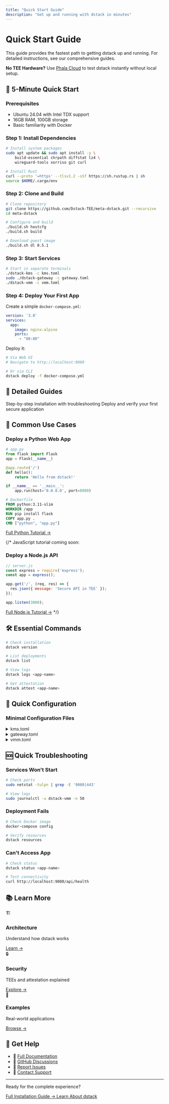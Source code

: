 ```yaml
---
title: "Quick Start Guide"
description: "Get up and running with dstack in minutes"
---
```


# Quick Start Guide

This guide provides the fastest path to getting dstack up and running. For detailed instructions, see our comprehensive guides.

<div className="bg-blue-50 border-l-4 border-blue-400 p-4 mb-6">
  <div className="flex">
    <div className="ml-3">
      <p className="text-sm text-blue-700">
        <strong>No TEE Hardware?</strong> Use <a href="https://cloud.phala.network/register?invite=beta" className="underline">Phala Cloud</a> to test dstack instantly without local setup.
      </p>
    </div>
  </div>
</div>

## 🚀 5-Minute Quick Start

### Prerequisites

- Ubuntu 24.04 with Intel TDX support
- 16GB RAM, 100GB storage
- Basic familiarity with Docker

### Step 1: Install Dependencies

```bash
# Install system packages
sudo apt update && sudo apt install -y \
    build-essential chrpath diffstat lz4 \
    wireguard-tools xorriso git curl

# Install Rust
curl --proto '=https' --tlsv1.2 -sSf https://sh.rustup.rs | sh
source $HOME/.cargo/env
```

### Step 2: Clone and Build

```bash
# Clone repository
git clone https://github.com/Dstack-TEE/meta-dstack.git --recursive
cd meta-dstack

# Configure and build
./build.sh hostcfg
./build.sh build

# Download guest image
./build.sh dl 0.5.1
```

### Step 3: Start Services

```bash
# Start in separate terminals
./dstack-kms -c kms.toml
sudo ./dstack-gateway -c gateway.toml
./dstack-vmm -c vmm.toml
```

### Step 4: Deploy Your First App

Create a simple `docker-compose.yml`:

```yaml
version: '3.8'
services:
  app:
    image: nginx:alpine
    ports:
      - "80:80"
```

Deploy it:
```bash
# Via Web UI
# Navigate to http://localhost:9080

# Or via CLI
dstack deploy -f docker-compose.yml
```

## 📖 Detailed Guides

<CardGroup cols={2}>
  <Card title="Complete Installation" icon="download" href="/docs/getting-started/installation">
    Step-by-step installation with troubleshooting
  </Card>
  <Card title="First Deployment" icon="rocket" href="/docs/getting-started/first-deployment">
    Deploy and verify your first secure application
  </Card>
</CardGroup>

## 🎯 Common Use Cases

### Deploy a Python Web App

```python
# app.py
from flask import Flask
app = Flask(__name__)

@app.route('/')
def hello():
    return 'Hello from dstack!'

if __name__ == '__main__':
    app.run(host='0.0.0.0', port=8080)
```

```dockerfile
# Dockerfile
FROM python:3.11-slim
WORKDIR /app
RUN pip install flask
COPY app.py .
CMD ["python", "app.py"]
```

[Full Python Tutorial →](/docs/tutorials/python-example)

{/* JavaScript tutorial coming soon:
### Deploy a Node.js API

```javascript
// server.js
const express = require('express');
const app = express();

app.get('/', (req, res) => {
  res.json({ message: 'Secure API in TEE' });
});

app.listen(3000);
```

[Full Node.js Tutorial →](/docs/tutorials/javascript-example)
*/}

## 🛠️ Essential Commands

```bash
# Check installation
dstack version

# List deployments
dstack list

# View logs
dstack logs <app-name>

# Get attestation
dstack attest <app-name>
```

## 🔧 Quick Configuration

### Minimal Configuration Files

<details>
<summary>kms.toml</summary>

```toml
[general]
log_level = "info"

[rpc]
listen = "127.0.0.1:8000"
```

</details>

<details>
<summary>gateway.toml</summary>

```toml
[network]
public_ip = "YOUR_IP"
srv_domain = "app.example.com"

[gateway]
listen = "0.0.0.0:443"
```

</details>

<details>
<summary>vmm.toml</summary>

```toml
[resources]
cid_start = 33000
max_vms = 10

[api]
listen = "127.0.0.1:9080"
```

</details>

## 🆘 Quick Troubleshooting

### Services Won't Start
```bash
# Check ports
sudo netstat -tulpn | grep -E '9080|443'

# View logs
sudo journalctl -u dstack-vmm -n 50
```

### Deployment Fails
```bash
# Check Docker image
docker-compose config

# Verify resources
dstack resources
```

### Can't Access App
```bash
# Check status
dstack status <app-name>

# Test connectivity
curl http://localhost:9080/api/health
```

## 📚 Learn More

<div className="grid grid-cols-1 md:grid-cols-3 gap-4 mt-6">
  <div className="text-center p-4 border rounded-lg">
    <div className="text-3xl mb-2">🏗️</div>
    <h3 className="font-semibold">Architecture</h3>
    <p className="text-sm text-gray-600 mb-2">
      Understand how dstack works
    </p>
    <a href="/docs/concepts/architecture" className="text-blue-600 hover:underline">
      Learn →
    </a>
  </div>
  <div className="text-center p-4 border rounded-lg">
    <div className="text-3xl mb-2">🔒</div>
    <h3 className="font-semibold">Security</h3>
    <p className="text-sm text-gray-600 mb-2">
      TEEs and attestation explained
    </p>
    <a href="/docs/concepts/security-model" className="text-blue-600 hover:underline">
      Explore →
    </a>
  </div>
  <div className="text-center p-4 border rounded-lg">
    <div className="text-3xl mb-2">🚀</div>
    <h3 className="font-semibold">Examples</h3>
    <p className="text-sm text-gray-600 mb-2">
      Real-world applications
    </p>
    <a href="/docs/tutorials" className="text-blue-600 hover:underline">
      Browse →
    </a>
  </div>
</div>

## 🤝 Get Help

- 📖 [Full Documentation](/docs)
- 💬 [GitHub Discussions](https://github.com/Dstack-TEE/dstack/discussions)
- 🐛 [Report Issues](https://github.com/Dstack-TEE/dstack/issues)
- 📧 [Contact Support](mailto:support@dstack.dev)

---

<div className="mt-8 text-center">
  <p className="text-gray-600 mb-4">
    Ready for the complete experience?
  </p>
  <div className="flex gap-4 justify-center">
    <a href="/docs/getting-started/installation" className="bg-blue-600 text-white px-6 py-3 rounded-lg hover:bg-blue-700">
      Full Installation Guide →
    </a>
    <a href="/docs/overview/what-is-dstack" className="bg-gray-200 text-gray-800 px-6 py-3 rounded-lg hover:bg-gray-300">
      Learn About dstack
    </a>
  </div>
</div>

